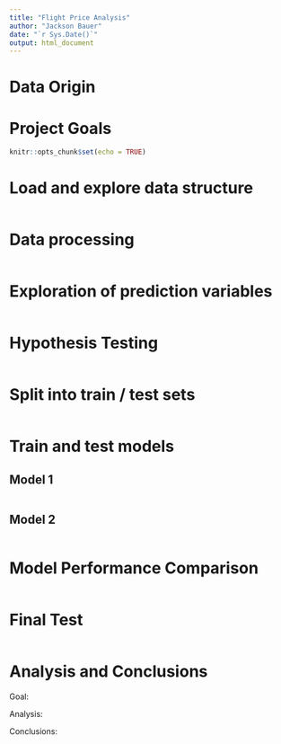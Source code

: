```yaml
---
title: "Flight Price Analysis"
author: "Jackson Bauer"
date: "`r Sys.Date()`"
output: html_document
---
```


# Data Origin

# Project Goals

```r
knitr::opts_chunk$set(echo = TRUE)
```

# Load and explore data structure

```r



```

# Data processing

```r

```


# Exploration of prediction variables

```r

```

# Hypothesis Testing

```r

```

# Split into train / test sets

```r

```

# Train and test models

## Model 1

```r

```

## Model 2

```r

```

# Model Performance Comparison

```r

```

# Final Test

```r

```

# Analysis and Conclusions

Goal: 

Analysis: 

Conclusions: